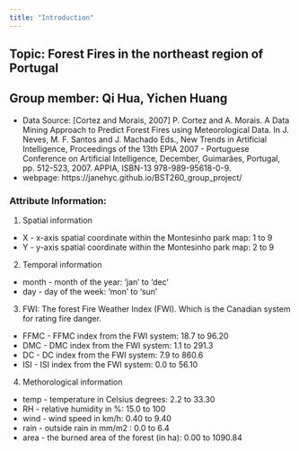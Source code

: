 ```yaml
---
title: "Introduction"
---
```


## Topic: Forest Fires in the northeast region of Portugal
## Group member: Qi Hua, Yichen Huang

* Data Source: [Cortez and Morais, 2007] P. Cortez and A. Morais. A Data Mining Approach to Predict Forest Fires using Meteorological Data. In J. Neves, M. F. Santos and J. Machado Eds., New Trends in Artificial Intelligence, Proceedings of the 13th EPIA 2007 - Portuguese Conference on Artificial Intelligence, December, Guimarães, Portugal, pp. 512-523, 2007. APPIA, ISBN-13 978-989-95618-0-9.
* webpage: https://janehyc.github.io/BST260_group_project/

### Attribute Information:
1. Spatial information
* X - x-axis spatial coordinate within the Montesinho park map: 1 to 9
* Y - y-axis spatial coordinate within the Montesinho park map: 2 to 9

2. Temporal information
* month - month of the year: 'jan' to 'dec'
* day - day of the week: 'mon' to 'sun'

3. FWI: The forest Fire Weather Index (FWI). Which is the Canadian system for rating fire danger.
* FFMC - FFMC index from the FWI system: 18.7 to 96.20
* DMC - DMC index from the FWI system: 1.1 to 291.3
* DC - DC index from the FWI system: 7.9 to 860.6
* ISI - ISI index from the FWI system: 0.0 to 56.10

4. Methorological information
* temp - temperature in Celsius degrees: 2.2 to 33.30
* RH - relative humidity in %: 15.0 to 100
* wind - wind speed in km/h: 0.40 to 9.40
* rain - outside rain in mm/m2 : 0.0 to 6.4
* area - the burned area of the forest (in ha): 0.00 to 1090.84